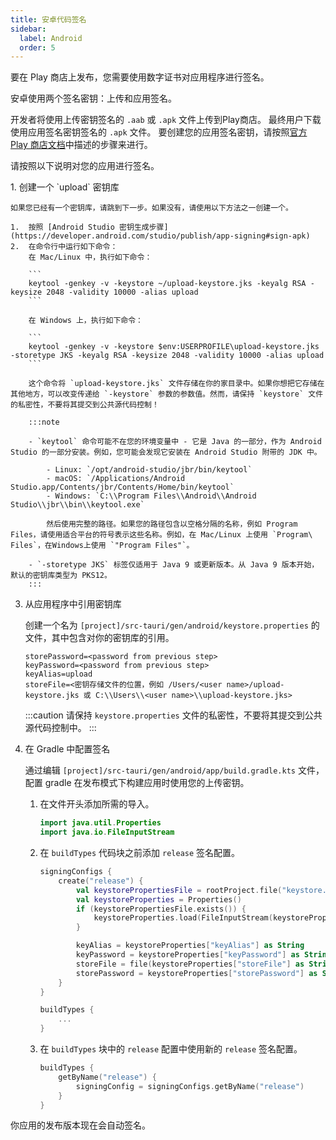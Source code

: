 ```yaml
---
title: 安卓代码签名
sidebar:
  label: Android
  order: 5
---
```



要在 Play 商店上发布，您需要使用数字证书对应用程序进行签名。

安卓使用两个签名密钥：上传和应用签名。

开发者将使用上传密钥签名的 `.aab` 或 `.apk` 文件上传到Play商店。
最终用户下载使用应用签名密钥签名的 `.apk` 文件。
要创建您的应用签名密钥，请按照[官方 Play 商店文档](https://support.google.com/googleplay/android-developer/answer/9842756?hl=en&visit_id=638549803861403647-3347771264&rd=1)中描述的步骤来进行。

请按照以下说明对您的应用进行签名。

<Steps>
1. 创建一个 `upload` 密钥库

    如果您已经有一个密钥库，请跳到下一步。如果没有，请使用以下方法之一创建一个。

    1.  按照 [Android Studio 密钥生成步骤](https://developer.android.com/studio/publish/app-signing#sign-apk)
    2.  在命令行中运行如下命令：
        在 Mac/Linux 中，执行如下命令：

        ```
        keytool -genkey -v -keystore ~/upload-keystore.jks -keyalg RSA -keysize 2048 -validity 10000 -alias upload
        ```

        在 Windows 上，执行如下命令：

        ```
        keytool -genkey -v -keystore $env:USERPROFILE\upload-keystore.jks -storetype JKS -keyalg RSA -keysize 2048 -validity 10000 -alias upload
        ```

        这个命令将 `upload-keystore.jks` 文件存储在你的家目录中。如果你想把它存储在其他地方，可以改变传递给 `-keystore` 参数的参数值。然而，请保持 `keystore` 文件的私密性，不要将其提交到公共源代码控制！

        :::note

        - `keytool` 命令可能不在您的环境变量中 - 它是 Java 的一部分，作为 Android Studio 的一部分安装。例如，您可能会发现它安装在 Android Studio 附带的 JDK 中。

            - Linux: `/opt/android-studio/jbr/bin/keytool`
            - macOS: `/Applications/Android Studio.app/Contents/jbr/Contents/Home/bin/keytool`
            - Windows: `C:\\Program Files\\Android\\Android Studio\\jbr\\bin\\keytool.exe`

            然后使用完整的路径。如果您的路径包含以空格分隔的名称，例如 Program Files，请使用适合平台的符号表示这些名称。例如，在 Mac/Linux 上使用 `Program\ Files`，在Windows上使用 `"Program Files"`。

        - `-storetype JKS` 标签仅适用于 Java 9 或更新版本。从 Java 9 版本开始，默认的密钥库类型为 PKS12。
        :::

3.  从应用程序中引用密钥库

    创建一个名为 `[project]/src-tauri/gen/android/keystore.properties` 的文件，其中包含对你的密钥库的引用。

    ```
    storePassword=<password from previous step>
    keyPassword=<password from previous step>
    keyAlias=upload
    storeFile=<密钥存储文件的位置，例如 /Users/<user name>/upload-keystore.jks 或 C:\\Users\\<user name>\\upload-keystore.jks>
    ```

    :::caution
    请保持 `keystore.properties` 文件的私密性，不要将其提交到公共源代码控制中。
    :::

4.  在 Gradle 中配置签名

    通过编辑 `[project]/src-tauri/gen/android/app/build.gradle.kts` 文件，配置 gradle 在发布模式下构建应用时使用您的上传密钥。

    1.  在文件开头添加所需的导入。

        ```kotlin
        import java.util.Properties
        import java.io.FileInputStream
        ```

    2.  在 `buildTypes` 代码块之前添加 `release` 签名配置。

        ```kotlin {3-12}
        signingConfigs {
            create("release") {
                val keystorePropertiesFile = rootProject.file("keystore.properties")
                val keystoreProperties = Properties()
                if (keystorePropertiesFile.exists()) {
                    keystoreProperties.load(FileInputStream(keystorePropertiesFile))
                }

                keyAlias = keystoreProperties["keyAlias"] as String
                keyPassword = keystoreProperties["keyPassword"] as String
                storeFile = file(keystoreProperties["storeFile"] as String)
                storePassword = keystoreProperties["storePassword"] as String
            }
        }

        buildTypes {
            ...
        }
        ```

    3.  在 `buildTypes` 块中的 `release` 配置中使用新的 `release` 签名配置。

        ```kotlin {3}
        buildTypes {
            getByName("release") {
                signingConfig = signingConfigs.getByName("release")
            }
        }
        ```

</Steps>

你应用的发布版本现在会自动签名。
